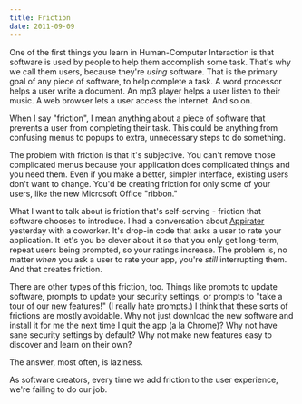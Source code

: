 ```yaml
---
title: Friction
date: 2011-09-09
---
```



One of the first things you learn in Human-Computer Interaction is that software is used by people to help them accomplish some task. That's why we call them users, because they're _using_&nbsp;software. That is the primary goal of any piece of software, to help complete a task. A word processor helps a user write a document. An mp3 player helps a user listen to their music. A web browser lets a user access the Internet. And so on.

When I say "friction", I mean anything about a piece of software that prevents a user from completing their task. This could be anything from confusing menus to popups to extra, unnecessary steps to do something.

The problem with friction is that it's subjective. You can't remove&nbsp;those complicated menus because your application does complicated things and you need them. Even if you make a better, simpler interface, existing users don't want to change. You'd be creating friction for only some of your users, like the new Microsoft Office "ribbon."

What I want to talk about is friction that's self-serving - friction that software chooses to introduce. I had a conversation about [Appirater](http://arashpayan.com/blog/2009/09/07/presenting-appirater/) yesterday with a coworker. It's drop-in code that asks a user to rate your application. It let's you be clever about it so that you only get long-term, repeat users being prompted, so your ratings increase. The problem is, no matter _when_&nbsp;you ask a user to rate your app, you're _still_ interrupting them. And that creates friction.

There are other types of this friction, too. Things like prompts to update software, prompts to update your security settings, or prompts to "take a tour of our new features!" (I really hate prompts.) I think that these sorts of frictions are mostly avoidable. Why not just download the new software and install it for me the next time I quit the app (a la Chrome)? Why not have sane security settings by default? Why not make new features easy to discover and learn on their own?

The answer, most often, is laziness.

As software creators, every time we add friction to the user experience, we're failing to do our job.


  
